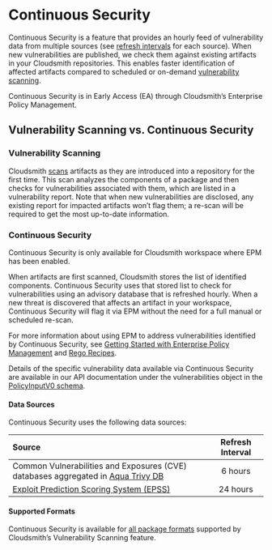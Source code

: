 
# Continuous Security

Continuous Security is a feature that provides an hourly feed of vulnerability data from multiple sources (see [refresh intervals]() for each source). When new vulnerabilities are published, we check them against existing artifacts in your Cloudsmith repositories. This enables faster identification of affected artifacts compared to scheduled or on-demand [vulnerability scanning](./vulnerability-scanning).

<Note variant="note" headline="Early Access">
Continuous Security is in Early Access (EA) through Cloudsmith’s Enterprise Policy Management.
</Note>

## Vulnerability Scanning vs. Continuous Security

### Vulnerability Scanning

Cloudsmith [scans](./vulnerability-scanning) artifacts as they are introduced into a repository for the first time. This scan analyzes the components of a package and then checks for vulnerabilities associated with them, which are listed in a vulnerability report. Note that when new vulnerabilities are disclosed, any existing report for impacted artifacts won’t flag them; a re-scan will be required to get the most up-to-date information.

### Continuous Security

<Note variant="note" headline="Requirement: EPM">
Continuous Security is only available for Cloudsmith workspace where EPM has been enabled.
</Note>

When artifacts are first scanned, Cloudsmith stores the list of identified components. Continuous Security uses that stored list to check for vulnerabilities using an advisory database that is refreshed hourly. When a new threat is discovered that affects an artifact in your workspace, Continuous Security will flag it via EPM without the need for a full manual or scheduled re-scan.

For more information about using EPM to address vulnerabilities identified by Continuous Security, see [Getting Started with Enterprise Policy Management](./epm/getting-started) and [Rego Recipes](./epm/rego).

Details of the specific vulnerability data available via Continuous Security are available in our API documentation under the vulnerabilities object in the [PolicyInputV0 schema](https://api.cloudsmith.io/v2/swagger/).

#### Data Sources

Continuous Security uses the following data sources:

| Source                                                                                  | Refresh Interval |
| :-------------------------------------------------------------------------------------- | :--------------: | 
| Common Vulnerabilities and Exposures (CVE) databases aggregated in [Aqua Trivy DB](https://trivy.dev/v0.39/docs/vulnerability/detection/data-source/) |   6 hours   |
| [Exploit Prediction Scoring System (EPSS)](https://www.first.org/epss/) |   24 hours  |

#### Supported Formats

Continuous Security is available for [all package formats](./vulnerability-scanning) supported by Cloudsmith’s Vulnerability Scanning feature.